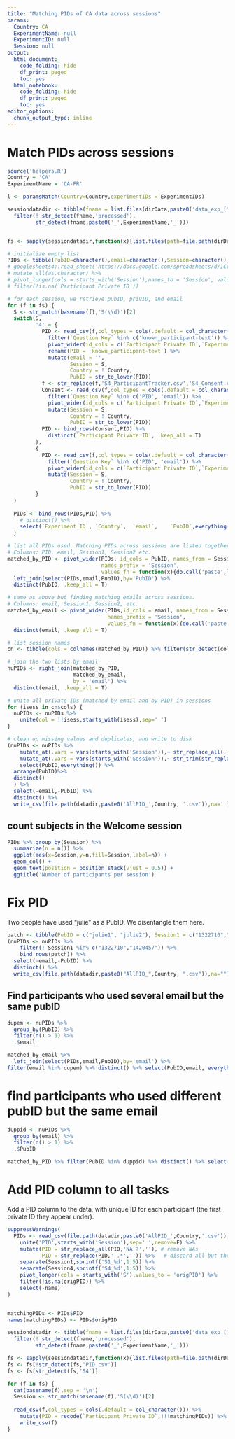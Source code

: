 ```yaml
---
title: "Matching PIDs of CA data across sessions"
params:
  Country: CA
  ExperimentName: null
  ExperimentID: null
  Session: null    
output:
  html_document:
    code_folding: hide
    df_print: paged
    toc: yes
  html_notebook:
    code_folding: hide
    df_print: paged
    toc: yes
editor_options: 
  chunk_output_type: inline
---
```



# Match PIDs across sessions


```r
source('helpers.R')
Country = 'CA'
ExperimentName = 'CA-FR'

l <- paramsMatch(Country=Country,experimentIDs = ExperimentIDs)

sessiondatadir <- tibble(fname = list.files(dirData,paste0('data_exp_[^\\.]+Session.*$'),include.dirs = T) ) %>%
  filter(! str_detect(fname,'processed'),
         str_detect(fname,paste0('_',ExperimentName,'_')))


fs <- sapply(sessiondatadir,function(x){list.files(path=file.path(dirData,x),pattern='S._Welcome.csv|S4_ParticipantTracker.csv',full.names = T)})

# initialize empty list
PIDs <- tibble(PubID=character(),email=character(),Session=character(),`Participant Private ID`=character())
# googlesheets4::read_sheet('https://docs.google.com/spreadsheets/d/1CVhBYlWVuL9G48NgWxaIJ-9o5B7YPfrHGE6T2oVgcQA/edit?ts=5faff96a',sheet = Country) %>%
# mutate_all(as.character) %>%
# pivot_longer(cols = starts_with('Session'),names_to = 'Session', values_to = 'Participant Private ID',names_prefix = 'Session') %>%
# filter(!is.na(`Participant Private ID`))

# for each session, we retrieve pubID, privID, and email
for (f in fs) {
  S <- str_match(basename(f),'S(\\d)')[2]
  switch(S,
         '4' = {
           PID <- read_csv(f,col_types = cols(.default = col_character())) %>%
             filter(`Question Key` %in% c('known_participant-text')) %>%
             pivot_wider(id_cols = c(`Participant Private ID`,`Experiment ID`)  ,names_from = `Question Key`, values_from = Response) %>%
             rename(PID = `known_participant-text`) %>% 
             mutate(email = '',
                    Session = S,
                    Country = !!Country,
                    PubID = str_to_lower(PID))
           f <- str_replace(f,'S4_ParticipantTracker.csv','S4_Consent.csv')
           Consent <- read_csv(f,col_types = cols(.default = col_character())) %>%
             filter(`Question Key` %in% c('PID', 'email')) %>%
             pivot_wider(id_cols = c(`Participant Private ID`,`Experiment ID`)  ,names_from = `Question Key`, values_from = Response) %>%
             mutate(Session = S,
                    Country = !!Country,
                    PubID = str_to_lower(PID))
           PID <- bind_rows(Consent,PID) %>%
             distinct(`Participant Private ID`, .keep_all = T)
         },
         {
           PID <- read_csv(f,col_types = cols(.default = col_character())) %>%
             filter(`Question Key` %in% c('PID', 'email')) %>%
             pivot_wider(id_cols = c(`Participant Private ID`,`Experiment ID`)  ,names_from = `Question Key`, values_from = Response) %>%
             mutate(Session = S,
                    Country = !!Country,
                    PubID = str_to_lower(PID))
         }
  )
  
  PIDs <- bind_rows(PIDs,PID) %>%
    # distinct() %>%
    select(`Experiment ID`,	`Country`,	`email`,	`PubID`,everything())
  }

# list all PIDs used. Matching PIDs across sessions are listed together. Attach email.
# Columns: PID, email, Session1, Session2 etc. 
matched_by_PID <- pivot_wider(PIDs, id_cols = PubID, names_from = Session, values_from = `Participant Private ID`, 
                              names_prefix = 'Session',
                              values_fn = function(x){do.call('paste',list(x,collapse = ' '))}) %>%
  left_join(select(PIDs,email,PubID),by='PubID') %>%
  distinct(PubID, .keep_all = T)

# same as above but finding matching emails across sessions.
# Columns: email, Session1, Session2, etc.
matched_by_email <- pivot_wider(PIDs,id_cols = email, names_from = Session, values_from = `Participant Private ID`, 
                                names_prefix = 'Session',
                                values_fn = function(x){do.call('paste',list(x,collapse = ' '))}) %>%
  distinct(email, .keep_all = T)

# list session names
cn <- tibble(cols = colnames(matched_by_PID)) %>% filter(str_detect(cols,'^Session'))

# join the two lists by email
nuPIDs <- right_join(matched_by_PID,
                     matched_by_email,
                     by = 'email') %>%
  distinct(email, .keep_all = T)

# unite all private IDs (matched by email and by PID) in sessions
for (isess in cn$cols) {
  nuPIDs <- nuPIDs %>% 
    unite(col = !!isess,starts_with(isess),sep=' ')
}

# clean up missing values and duplicates, and write to disk
(nuPIDs <- nuPIDs %>%
    mutate_at(.vars = vars(starts_with('Session')),~ str_replace_all(.,'NA ?','')) %>%
    mutate_at(.vars = vars(starts_with('Session')),~ str_trim(str_replace_all(.,'(\\d{7}) (?:\\d{7} ?)*\\1','\\1'))) %>%
    select(PubID,everything()) %>%
  arrange(PubID)%>%
  distinct()
  ) %>%
  select(-email,-PubID) %>%
  distinct() %>%
  write_csv(file.path(datadir,paste0('AllPID_',Country, '.csv')),na='')

```

## count subjects in the Welcome session

```r
PIDs %>% group_by(Session) %>%
  summarize(n = n()) %>%
  ggplot(aes(x=Session,y=n,fill=Session,label=n)) +
  geom_col() +
  geom_text(position = position_stack(vjust = 0.5)) +
  ggtitle('Number of participants per session')
```
# Fix PID
Two people have used "julie" as a PubID. We disentangle them here.

```r

patch <- tibble(PubID = c("julie1", "julie2"), Session1 = c("1322710","1420457"), Session4 = "")
(nuPIDs <- nuPIDs %>%
    filter(! Session1 %in% c("1322710","1420457")) %>%
    bind_rows(patch)) %>%
  select(-email,-PubID) %>%
  distinct() %>%
  write_csv(file.path(datadir,paste0("AllPID_",Country, ".csv")),na="")

```

## Find participants who used several email but the same pubID

```r
dupem <- nuPIDs %>%
  group_by(PubID) %>%
  filter(n() > 1) %>%
  .$email

matched_by_email %>%
  left_join(select(PIDs,email,PubID),by='email') %>%
filter(email %in% dupem) %>% distinct() %>% select(PubID,email, everything()) %>%arrange(PubID)
```

# find participants who used different pubID but the same email

```r
duppid <- nuPIDs %>%
  group_by(email) %>%
  filter(n() > 1) %>%
  .$PubID

matched_by_PID %>% filter(PubID %in% duppid) %>% distinct() %>% select(email, PubID, everything()) %>% arrange(email)
```

# Add PID column to all tasks

Add a PID column to the data, with unique ID for each participant (the first private ID they appear under).

```r
suppressWarnings(
  PIDs <- read_csv(file.path(datadir,paste0('AllPID_',Country,'.csv')),col_types = cols()) %>%
    unite('PID',starts_with('Session'),sep=' ',remove=F) %>%
    mutate(PID = str_replace_all(PID,'NA ?',''), # remove NAs
           PID = str_replace(PID,' .*','')) %>%   # discard all but the first PID
    separate(Session1,sprintf('S1_%d',1:5)) %>%
    separate(Session4,sprintf('S4_%d',1:5)) %>%
    pivot_longer(cols = starts_with('S'),values_to = 'origPID') %>%
    filter(!is.na(origPID)) %>%
    select(-name)
)


matchingPIDs <- PIDs$PID
names(matchingPIDs) <- PIDs$origPID

sessiondatadir <- tibble(fname = list.files(dirData,paste0('data_exp_[^\\.]+Session.*$'),include.dirs = T) ) %>%
  filter(! str_detect(fname,'processed'),
         str_detect(fname,paste0('_',ExperimentName,'_')))

fs <- sapply(sessiondatadir,function(x){list.files(path=file.path(dirData,x),pattern='S._.*.csv',full.names = T)})
fs <- fs[!str_detect(fs,'PID.csv')]
fs <- fs[str_detect(fs,'S4')]

for (f in fs) {
  cat(basename(f),sep = '\n')
  Session <- str_match(basename(f),'S(\\d)')[2]
  
  read_csv(f,col_types = cols(.default = col_character())) %>%
    mutate(PID = recode(`Participant Private ID`,!!!matchingPIDs)) %>%
    write_csv(f)
}
```

